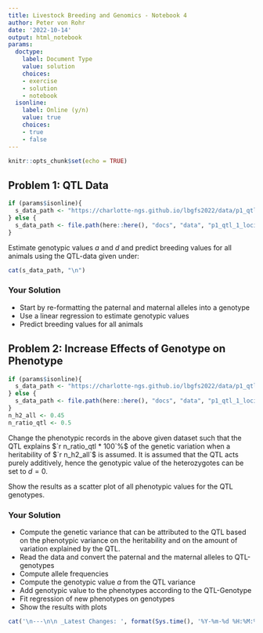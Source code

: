 ```yaml
---
title: Livestock Breeding and Genomics - Notebook 4
author: Peter von Rohr
date: '2022-10-14'
output: html_notebook
params:
  doctype:
    label: Document Type
    value: solution
    choices:
    - exercise
    - solution
    - notebook
  isonline:
    label: Online (y/n)
    value: true
    choices:
    - true
    - false
---
```




```r
knitr::opts_chunk$set(echo = TRUE)
```


## Problem 1: QTL Data
```r
if (params$isonline){
  s_data_path <- "https://charlotte-ngs.github.io/lbgfs2022/data/p1_qtl_1_loci.csv"  
} else {
  s_data_path <- file.path(here::here(), "docs", "data", "p1_qtl_1_loci.csv")
}
```

Estimate genotypic values $a$ and $d$ and predict breeding values for all animals using the QTL-data given under:

```r
cat(s_data_path, "\n")
```


### Your Solution

* Start by re-formatting the paternal and maternal alleles into a genotype
* Use a linear regression to estimate genotypic values
* Predict breeding values for all animals



 

## Problem 2: Increase Effects of Genotype on Phenotype
```r
if (params$isonline){
  s_data_path <- "https://charlotte-ngs.github.io/lbgfs2022/data/p1_qtl_1_loci.csv"  
} else {
  s_data_path <- file.path(here::here(), "docs", "data", "p1_qtl_1_loci.csv")
}
n_h2_all <- 0.45
n_ratio_qtl <- 0.5 
```

Change the phenotypic records in the above given dataset such that the QTL explains $`r n_ratio_qtl * 100`%$ of the genetic variation when a heritability of $`r n_h2_all`$ is assumed. It is assumed that the QTL acts purely additively, hence the genotypic value of the heterozygotes can be set to $d=0$. 

Show the results as a scatter plot of all phenotypic values for the QTL genotypes.

### Your Solution

* Compute the genetic variance that can be attributed to the QTL based on the phenotypic variance on the heritability and on the amount of variation explained by the QTL. 
* Read the data and convert the paternal and the maternal alleles to QTL-genotypes
* Compute allele frequencies
* Compute the genotypic value $a$ from the QTL variance
* Add genotypic value to the phenotypes according to the QTL-Genotype
* Fit regression of new phenotypes on genotypes
* Show the results with plots




 


```r
cat('\n---\n\n _Latest Changes: ', format(Sys.time(), '%Y-%m-%d %H:%M:%S'), ' (', Sys.info()['user'], ')_\n', sep = '')
```
 

